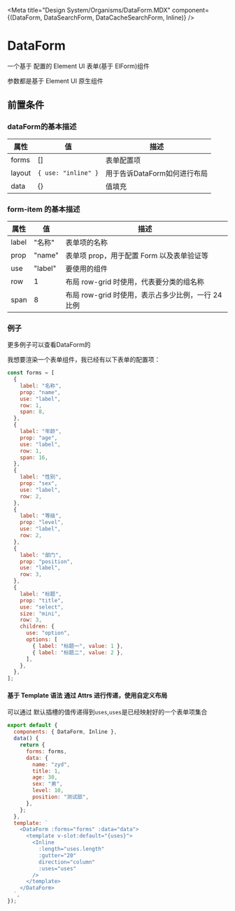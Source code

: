 
<Meta
  title="Design System/Organisms/DataForm.MDX"
  component={(DataForm, DataSearchForm, DataCacheSearchForm, Inline)}
/>

# DataForm

<ArgsTable of={DataForm} />

一个基于 配置的 Element UI 表单(基于 ElForm)组件

参数都是基于 Element UI 原生组件

## 前置条件

### dataForm的基本描述

| 属性  | 值      | 描述                                               |
| ----- | ------- | -------------------------------------------------- |
| forms | []  | 表单配置项                                       |
| layout  | `{ use: "inline" }`  | 用于告诉DataForm如何进行布局        |
| data   | {} | 值填充                                       |

### form-item 的基本描述

| 属性  | 值      | 描述                                               |
| ----- | ------- | -------------------------------------------------- |
| label | "名称"  | 表单项的名称                                       |
| prop  | "name"  | 表单项 prop，用于配置 Form 以及表单验证等          |
| use   | "label" | 要使用的组件                                       |
| row   | 1       | 布局 row-grid 时使用，代表要分类的组名称           |
| span  | 8       | 布局 row-grid 时使用，表示占多少比例，一行 24 比例 |

### 例子

更多例子可以查看DataForm的

我想要渲染一个表单组件，我已经有以下表单的配置项：

```javascript
const forms = [
  {
    label: "名称",
    prop: "name",
    use: "label",
    row: 1,
    span: 8,
  },
  {
    label: "年龄",
    prop: "age",
    use: "label",
    row: 1,
    span: 16,
  },
  {
    label: "性别",
    prop: "sex",
    use: "label",
    row: 2,
  },
  {
    label: "等级",
    prop: "level",
    use: "label",
    row: 2,
  },
  {
    label: "部门",
    prop: "position",
    use: "label",
    row: 3,
  },
  {
    label: "标题",
    prop: "title",
    use: "select",
    size: "mini",
    row: 3,
    children: {
      use: "option",
      options: [
        { label: "标题一", value: 1 },
        { label: "标题二", value: 2 },
      ],
    },
  },
];
```
#### 基于 Template 语法 通过 Attrs 进行传递，使用自定义布局

可以通过 默认插槽的值传递得到`uses`,`uses`是已经映射好的一个表单项集合

```jsx
export default {
  components: { DataForm, Inline },
  data() {
    return {
      forms: forms,
      data: {
        name: "zyd",
        title: 1,
        age: 30,
        sex: "男",
        level: 10,
        position: "测试部",
      },
    };
  },
  template: `
    <DataForm :forms="forms" :data="data">
      <template v-slot:default="{uses}">
        <Inline
          :length="uses.length"
          :gutter="20"
          direction="column"
          :uses="uses"
        />
      </template>
    </DataForm>
  `,
});
```
<Story id="design-system-organisms-dataform--with-template" />

